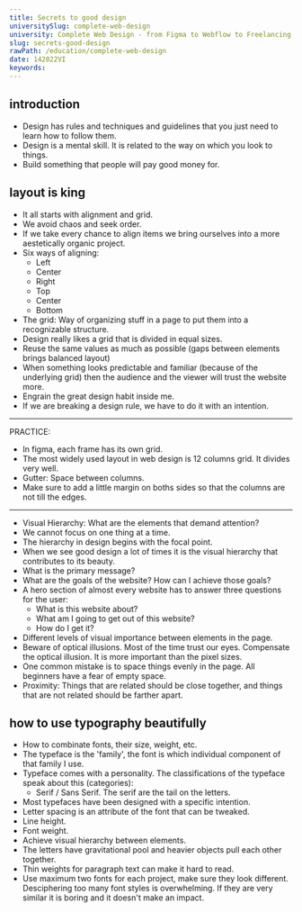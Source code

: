 ```yaml
---
title: Secrets to good design
universitySlug: complete-web-design
university: Complete Web Design - from Figma to Webflow to Freelancing
slug: secrets-good-design
rawPath: /education/complete-web-design
date: 142022VI
keywords:
---
```


## introduction

- Design has rules and techniques and guidelines that you just need to learn how to follow them.
- Design is a mental skill. It is related to the way on which you look to things.
- Build something that people will pay good money for.

## layout is king

- It all starts with alignment and grid.
- We avoid chaos and seek order.
- If we take every chance to align items we bring ourselves into a more aestetically organic project.
- Six ways of aligning:
  - Left
  - Center
  - Right
  - Top
  - Center
  - Bottom
- The grid: Way of organizing stuff in a page to put them into a recognizable structure.
- Design really likes a grid that is divided in equal sizes.
- Reuse the same values as much as possible (gaps between elements brings balanced layout)
- When something looks predictable and familiar (because of the underlying grid) then the audience and the viewer will trust the website more.
- Engrain the great design habit inside me.
- If we are breaking a design rule, we have to do it with an intention.

---

PRACTICE:

- In figma, each frame has its own grid.
- The most widely used layout in web design is 12 columns grid. It divides very well.
- Gutter: Space between columns.
- Make sure to add a little margin on boths sides so that the columns are not till the edges.

---

- Visual Hierarchy: What are the elements that demand attention?
- We cannot focus on one thing at a time.
- The hierarchy in design begins with the focal point.
- When we see good design a lot of times it is the visual hierarchy that contributes to its beauty.
- What is the primary message?
- What are the goals of the website? How can I achieve those goals?
- A hero section of almost every website has to answer three questions for the user:
  - What is this website about?
  - What am I going to get out of this website?
  - How do I get it?
- Different levels of visual importance between elements in the page.
- Beware of optical illusions. Most of the time trust our eyes. Compensate the optical illusion. It is more important than the pixel sizes.
- One common mistake is to space things evenly in the page. All beginners have a fear of empty space.
- Proximity: Things that are related should be close together, and things that are not related should be farther apart.

## how to use typography beautifully

- How to combinate fonts, their size, weight, etc.
- The typeface is the 'family', the font is which individual component of that family I use.
- Typeface comes with a personality. The classifications of the typeface speak about this (categories):
  - Serif / Sans Serif. The serif are the tail on the letters.
- Most typefaces have been designed with a specific intention.
- Letter spacing is an attribute of the font that can be tweaked.
- Line height.
- Font weight.
- Achieve visual hierarchy between elements.
- The letters have gravitational pool and heavier objects pull each other together.
- Thin weights for paragraph text can make it hard to read.
- Use maximum two fonts for each project, make sure they look different. Desciphering too many font styles is overwhelming. If they are very similar it is boring and it doesn't make an impact.
